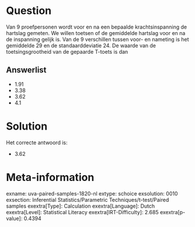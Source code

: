 Question
========

Van 9 proefpersonen wordt voor en na een bepaalde krachtsinspanning de
hartslag gemeten. We willen toetsen of de gemiddelde hartslag voor en na
de inspanning gelijk is. Van de 9 verschillen tussen voor- en nameting
is het gemiddelde 29 en de standaarddeviatie 24. De waarde van de
toetsingsgrootheid van de gepaarde T-toets is dan

Answerlist
----------

* 1.91
* 3.38
* 3.62
* 4.1

Solution
========

Het correcte antwoord is: 

* 3.62

Meta-information
================
exname: uva-paired-samples-1820-nl
extype: schoice
exsolution: 0010
exsection: Inferential Statistics/Parametric Techniques/t-test/Paired samples
exextra[Type]: Calculation
exextra[Language]: Dutch
exextra[Level]: Statistical Literacy
exextra[IRT-Difficulty]: 2.685
exextra[p-value]: 0.4394
